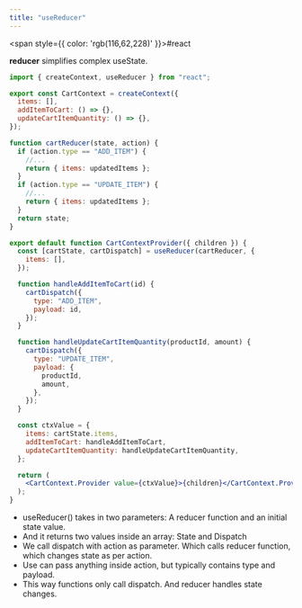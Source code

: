 ```yaml
---
title: "useReducer"
---
```



<span style={{ color: 'rgb(116,62,228)' }}>#react</span> 

**reducer** simplifies complex useState.

```jsx
import { createContext, useReducer } from "react";

export const CartContext = createContext({
  items: [],
  addItemToCart: () => {},
  updateCartItemQuantity: () => {},
});

function cartReducer(state, action) {
  if (action.type == "ADD_ITEM") {
    //...
    return { items: updatedItems };
  }
  if (action.type == "UPDATE_ITEM") {
    //...
    return { items: updatedItems };
  }
  return state;
}

export default function CartContextProvider({ children }) {
  const [cartState, cartDispatch] = useReducer(cartReducer, {
    items: [],
  });

  function handleAddItemToCart(id) {
    cartDispatch({
      type: "ADD_ITEM",
      payload: id,
    });
  }

  function handleUpdateCartItemQuantity(productId, amount) {
    cartDispatch({
      type: "UPDATE_ITEM",
      payload: {
        productId,
        amount,
      },
    });
  }

  const ctxValue = {
    items: cartState.items,
    addItemToCart: handleAddItemToCart,
    updateCartItemQuantity: handleUpdateCartItemQuantity,
  };

  return (
    <CartContext.Provider value={ctxValue}>{children}</CartContext.Provider>
  );
}
```

- useReducer() takes in two parameters: A reducer function and an initial state value.
- And it returns two values inside an array: State and Dispatch
- We call dispatch with action as parameter. Which calls reducer function, which changes state as per action.
- Use can pass anything inside action, but typically contains type and payload.
- This way functions only call dispatch. And reducer handles state changes.
